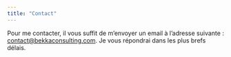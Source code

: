 ---
title: "Contact"
---

Pour me contacter, il vous suffit de m'envoyer un email à l'adresse suivante : [contact@bekkaconsulting.com](mailto:contact@bekkaconsulting.com). Je vous répondrai dans les plus brefs délais.
